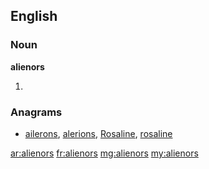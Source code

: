 ==English==

===Noun===
'''alienors'''

# {{plural of|[[alienor]]}}

===Anagrams===
* [[ailerons#English|ailerons]], [[alerions#English|alerions]], [[Rosaline#English|Rosaline]], [[rosaline#English|rosaline]]

[[ar:alienors]]
[[fr:alienors]]
[[mg:alienors]]
[[my:alienors]]